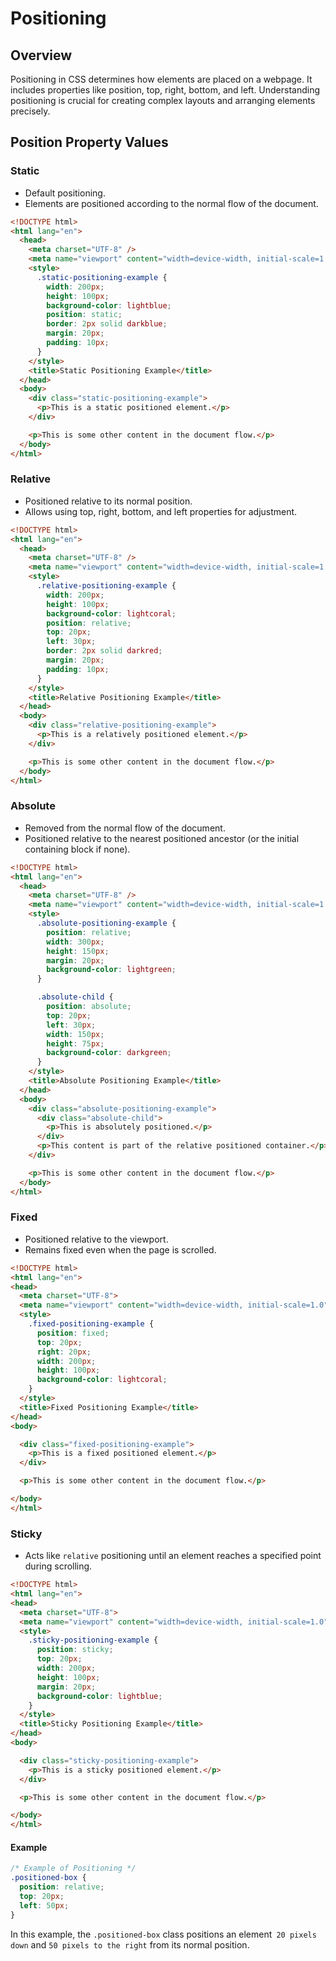 # Positioning


## Overview

Positioning in CSS determines how elements are placed on a webpage. It includes properties like position, top, right, bottom, and left. Understanding positioning is crucial for creating complex layouts and arranging elements precisely.

## Position Property Values

<Steps>

### Static

- Default positioning.
- Elements are positioned according to the normal flow of the document.

```html
<!DOCTYPE html>
<html lang="en">
  <head>
    <meta charset="UTF-8" />
    <meta name="viewport" content="width=device-width, initial-scale=1.0" />
    <style>
      .static-positioning-example {
        width: 200px;
        height: 100px;
        background-color: lightblue;
        position: static;
        border: 2px solid darkblue;
        margin: 20px;
        padding: 10px;
      }
    </style>
    <title>Static Positioning Example</title>
  </head>
  <body>
    <div class="static-positioning-example">
      <p>This is a static positioned element.</p>
    </div>

    <p>This is some other content in the document flow.</p>
  </body>
</html>
```

### Relative

- Positioned relative to its normal position.
- Allows using top, right, bottom, and left properties for adjustment.

```html
<!DOCTYPE html>
<html lang="en">
  <head>
    <meta charset="UTF-8" />
    <meta name="viewport" content="width=device-width, initial-scale=1.0" />
    <style>
      .relative-positioning-example {
        width: 200px;
        height: 100px;
        background-color: lightcoral;
        position: relative;
        top: 20px;
        left: 30px;
        border: 2px solid darkred;
        margin: 20px;
        padding: 10px;
      }
    </style>
    <title>Relative Positioning Example</title>
  </head>
  <body>
    <div class="relative-positioning-example">
      <p>This is a relatively positioned element.</p>
    </div>

    <p>This is some other content in the document flow.</p>
  </body>
</html>
```

### Absolute

- Removed from the normal flow of the document.
- Positioned relative to the nearest positioned ancestor (or the initial containing block if none).

```html
<!DOCTYPE html>
<html lang="en">
  <head>
    <meta charset="UTF-8" />
    <meta name="viewport" content="width=device-width, initial-scale=1.0" />
    <style>
      .absolute-positioning-example {
        position: relative;
        width: 300px;
        height: 150px;
        margin: 20px;
        background-color: lightgreen;
      }

      .absolute-child {
        position: absolute;
        top: 20px;
        left: 30px;
        width: 150px;
        height: 75px;
        background-color: darkgreen;
      }
    </style>
    <title>Absolute Positioning Example</title>
  </head>
  <body>
    <div class="absolute-positioning-example">
      <div class="absolute-child">
        <p>This is absolutely positioned.</p>
      </div>
      <p>This content is part of the relative positioned container.</p>
    </div>

    <p>This is some other content in the document flow.</p>
  </body>
</html>
```

### Fixed

- Positioned relative to the viewport.
- Remains fixed even when the page is scrolled.

```html
<!DOCTYPE html>
<html lang="en">
<head>
  <meta charset="UTF-8">
  <meta name="viewport" content="width=device-width, initial-scale=1.0">
  <style>
    .fixed-positioning-example {
      position: fixed;
      top: 20px;
      right: 20px;
      width: 200px;
      height: 100px;
      background-color: lightcoral;
    }
  </style>
  <title>Fixed Positioning Example</title>
</head>
<body>

  <div class="fixed-positioning-example">
    <p>This is a fixed positioned element.</p>
  </div>

  <p>This is some other content in the document flow.</p>

</body>
</html>
```

### Sticky

- Acts like `relative` positioning until an element reaches a specified point during scrolling.

```html
<!DOCTYPE html>
<html lang="en">
<head>
  <meta charset="UTF-8">
  <meta name="viewport" content="width=device-width, initial-scale=1.0">
  <style>
    .sticky-positioning-example {
      position: sticky;
      top: 20px;
      width: 200px;
      height: 100px;
      margin: 20px;
      background-color: lightblue;
    }
  </style>
  <title>Sticky Positioning Example</title>
</head>
<body>

  <div class="sticky-positioning-example">
    <p>This is a sticky positioned element.</p>
  </div>

  <p>This is some other content in the document flow.</p>

</body>
</html>

```

</Steps>

#### Example

```css
/* Example of Positioning */
.positioned-box {
  position: relative;
  top: 20px;
  left: 50px;
}
```

In this example, the `.positioned-box` class positions an element` 20 pixels down` and `50 pixels to the right` from its normal position.
